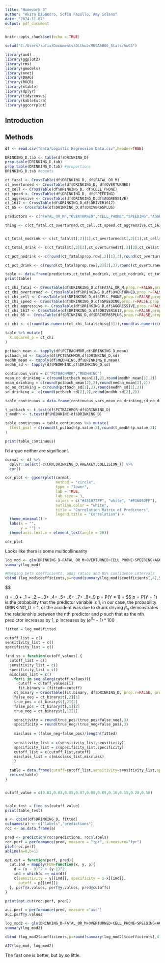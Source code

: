 ```yaml
---
title: "Homework 3"
author: "Akira DiSandro, Sofia Fasullo, Amy Solano"
date: "2024-11-07"
output: pdf_document
---
```


```r
knitr::opts_chunk$set(echo = TRUE)

setwd("C:/Users/sofia/Documents/Github/MUSA5000_Stats/hw03")

library(aod)
library(ggplot2)
library(rms)
library(gmodels)
library(nnet)
library(DAAG)
library(ROCR)
library(xtable)
library(dplyr)
library(tidycensus)
library(kableExtra)
library(ggcorrplot)

```

## Introduction

## Methods

```r
df <- read.csv("data/Logistic Regression Data.csv",header=TRUE)
```

```r
DRINKING_D.tab <- table(df$DRINKING_D)
prop.table(DRINKING_D.tab)
prop.table(DRINKING_D.tab) #proportions
DRINKING_D.tab #counts
```

```r
ct_fatal <- CrossTable(df$DRINKING_D, df$FATAL_OR_M)
ct_overturned <- CrossTable(df$DRINKING_D, df$OVERTURNED)
ct_cell <- CrossTable(df$DRINKING_D, df$CELL_PHONE)
ct_speed <- CrossTable(df$DRINKING_D, df$SPEEDING)
ct_aggressive <- CrossTable(df$DRINKING_D,df$AGGRESSIVE)
ct_1617 <- CrossTable(df$DRINKING_D,df$DRIVER1617)
ct_65 <- CrossTable(df$DRINKING_D,df$DRIVER65PLUS)
```

```r
predictors <- c("FATAL_OR_M","OVERTURNED","CELL_PHONE","SPEEDING","AGGRESSIVE","DRIVER1617","DRIVER65PLUS")

thing <- c(ct_fatal,ct_overturned,ct_cell,ct_speed,ct_aggressive,ct_1617,ct_65)


ct_total_nodrink <- c(ct_fatal$t[,2][1],ct_overturned$t[,2][1],ct_cell$t[,2][1],ct_speed$t[,2][1],ct_aggressive$t[,2][1],ct_1617$t[,2][1],ct_65$t[,2][1]) 

ct_total_drink <- c(ct_fatal$t[,2][2],ct_overturned$t[,2][2],ct_cell$t[,2][2],ct_speed$t[,2][2],ct_aggressive$t[,2][2],ct_1617$t[,2][2],ct_65$t[,2][2]) 

ct_pct_nodrink <- c(round(ct_fatal$prop.row[,2][1],3),round(ct_overturned$prop.row[,2][1],3),round(ct_cell$prop.row[,2][1],3),round(ct_speed$prop.row[,2][1],3),round(ct_aggressive$prop.row[,2][1],3),round(ct_1617$prop.row[,2][1],3),round(ct_65$prop.row[,2][1],3))

ct_pct_drink <- c(round(ct_fatal$prop.row[,2][2],3),round(ct_overturned$prop.row[,2][2],3),round(ct_cell$prop.row[,2][2],3),round(ct_speed$prop.row[,2][2],3),round(ct_aggressive$prop.row[,2][2],3),round(ct_1617$prop.row[,2][2],3),round(ct_65$prop.row[,2][2],3))


```

```r

table <- data.frame(predictors,ct_total_nodrink, ct_pct_nodrink, ct_total_drink, ct_pct_drink)
print(table)
```

```r
ct_chi_fatal <- CrossTable(df$DRINKING_D,df$FATAL_OR_M,prop.r=FALSE,prop.t=FALSE,prop.chisq=FALSE, chisq=TRUE)
ct_chi_overturned <- CrossTable(df$DRINKING_D,df$OVERTURNED,prop.r=FALSE,prop.t=FALSE,prop.chisq=FALSE, chisq=TRUE)
ct_chi_cell <- CrossTable(df$DRINKING_D,df$CELL_PHONE,prop.r=FALSE,prop.t=FALSE,prop.chisq=FALSE, chisq=TRUE)
ct_chi_speed <- CrossTable(df$DRINKING_D,df$SPEEDING,prop.r=FALSE,prop.t=FALSE,prop.chisq=FALSE, chisq=TRUE)
ct_chi_aggressive <- CrossTable(df$DRINKING_D,df$AGGRESSIVE,prop.r=FALSE,prop.t=FALSE,prop.chisq=FALSE, chisq=TRUE)
ct_chi_1617 <- CrossTable(df$DRINKING_D,df$DRIVER1617,prop.r=FALSE,prop.t=FALSE,prop.chisq=FALSE, chisq=TRUE)
ct_chi_65 <- CrossTable(df$DRINKING_D,df$DRIVER65PLUS,prop.r=FALSE,prop.t=FALSE,prop.chisq=FALSE, chisq=TRUE)
```


```r

ct_chi <- c(round(as.numeric(ct_chi_fatal$chisq[3])),round(as.numeric(ct_chi_overturned$chisq[3]),10),round(as.numeric(ct_chi_cell$chisq[3]),10),round(as.numeric(ct_chi_speed$chisq[3]),10),round(as.numeric(ct_chi_aggressive$chisq[3]),10),round(as.numeric(ct_chi_1617$chisq[3]),10),round(as.numeric(ct_chi_65$chisq[3]),10))

```

```r
table %>% mutate(
  X.squared_p = ct_chi
)
```

```r
pctbach_mean <- tapply(df$PCTBACHMOR,df$DRINKING_D,mean)
pctbach_sd <- tapply(df$PCTBACHMOR,df$DRINKING_D,sd)
medhh_mean <- tapply(df$MEDHHINC,df$DRINKING_D,mean)
medhh_sd <- tapply(df$MEDHHINC,df$DRINKING_D,sd)
```

```r

continuous_vars = c("PCTBACHMOR","MEDHHINC")
mean_no_drinking = c(round(pctbach_mean[1],2),round(medhh_mean[1],2))
mean_drinking = c(round(pctbach_mean[2],2),round(medhh_mean[2],2))
sd_no_drinking = c(round(pctbach_sd[1],2),round(medhh_sd[1],2))
sd_drinking =  c(round(pctbach_sd[2],2),round(medhh_sd[2],2))

table_continuous = data.frame(continuous_vars,mean_no_drinking,sd_no_drinking,mean_drinking,sd_drinking)

```

```r
t_pctbach <- t.test(df$PCTBACHMOR~df$DRINKING_D)
t_medhh <- t.test(df$MEDHHINC~df$DRINKING_D)
```

```r
table_continuous = table_continuous %>% mutate(
  ttest_pval = c(round(t_pctbach$p.value,3),round(t_medhh$p.value,3))
)

print(table_continuous)
```
I'd argue neither are significant.


```r
cormat <- df %>%
  dplyr::select(-c(CRN,DRINKING_D,AREAKEY,COLLISION_)) %>% 
  cor()

cor_plot <- ggcorrplot(cormat,
                       method = "circle",
                       type = "lower",
                       lab = TRUE,
                       lab_size = 3,
                       colors = c("#451077FF", "white", "#F1605DFF"),
                       outline.color = "white",
                       title = "Correlation Matrix of Predictors",
                       legend.title = "Correlation") +
  theme_minimal() +  
  labs(x = "",
       y = "") +
  theme(axis.text.x = element_text(angle = 20))

cor_plot
```


Looks like there is some multicollinearity

```r

log_mod <- glm(DRINKING_D~FATAL_OR_M+OVERTURNED+CELL_PHONE+SPEEDING+AGGRESSIVE+DRIVER1617+DRIVER65PLUS+PCTBACHMOR+MEDHHINC,data=df,family="binomial")
summary(log_mod)
```

```r
#Merging beta coefficients, odds ratios and 95% confidence intervals
cbind (log_mod$coefficients,p=round(summary(log_mod)$coefficients[,4],5) ,exp(cbind(OR = coef(log_mod), confint(log_mod))))
```

$$

\ln\left(\frac{P}{1-P}\right) = \beta_0 + \beta_1\text{FATAL_OR_M} + \beta_2\text{OVERTURNED} + \beta_3\text{CELL_PHONE}+ \beta_4\text{SPEEDING}+ \beta_5\text{AGGRESSIVE}+ \beta_6\text{DRIVER1617}+ \beta_7\text{DRIVER65PLUS}+ \beta_8\text{PCTBACHMORE}+\beta_9\text{MEDHHINC}
\newline
p = P(Y = 1) = \frac{1}{1 + e^{-\beta_0 - \beta_1\text{FATAL_OR_M} - \beta_2\text{OVERTURNED} - \beta_3\text{CELL_PHONE} - \beta_4\text{SPEEDING} - \beta_5\text{AGGRESSIVE} - \beta_6\text{DRIVER1617} - \beta_7\text{DRIVER65PLUS} - \beta_8\text{PCTBACHMORE} - \beta_9\text{MEDHHINC}}}
$$
$p = P(Y=1)$ is the probability that the predictor variable is 1, in our case, the probability $\text{DRINKING_D}=1$, or the accident was due to drunk driving
$\beta_n$ demonstrates the relationship between the nth predictor and $p$ such that as the nth predictor increases by 1, $p$ increases by $(e^{\beta_n}-1)*100%$




```r

fitted = log_mod$fitted  

cutoff_list = c()
sensitivity_list = c()
specificity_list = c()

find_ss = function(cutoff_values) {
  cutoff_list = c()
  sensitivity_list = c()
  specificity_list = c()
  misclass_list = c()
    for(i in seq_along(cutoff_values)){ 
      cutoff = cutoff_values[i]
      fit.binary = (fitted>=cutoff)
    ct_binary = CrossTable(fit.binary, df$DRINKING_D, prop.r=FALSE, prop.t=FALSE, prop.chisq=FALSE)
    false_neg = ct_binary$t[,2][1]
    true_pos = ct_binary$t[,2][2]
    false_pos = ct_binary$t[,1][2]
    true_neg = ct_binary$t[,1][1]

    sensitivity = round(true_pos/(true_pos+false_neg),3)
    specificity = round(true_neg/(true_neg+false_pos),3)
    
    misclass = (false_neg+false_pos)/length(fitted)
  
    sensitivity_list = c(sensitivity_list,sensitivity)
    specificity_list = c(specificity_list,specificity)
    cutoff_list = c(cutoff_list,cutoff)
    misclass_list = c(misclass_list,misclass)
    }
  
  table = data.frame(cutoff=cutoff_list,sensitivity=sensitivity_list,specificity=specificity_list,misclassification_rate = misclass_list)
  return(table)
}


cutoff_value = c(0.02,0.03,0.05,0.07,0.08,0.09,0.10,0.15,0.20,0.50)


table_test = find_ss(cutoff_value)
print(table_test)
```
```r
a <- cbind(df$DRINKING_D, fitted)
colnames(a) <- c("labels","predictions")
roc <- as.data.frame(a)

pred <- prediction(roc$predictions, roc$labels)
roc.perf = performance(pred, measure = "tpr", x.measure="fpr")
plot(roc.perf)
abline(a=0,b=1)
```

```r
opt.cut = function(perf, pred){
  cut.ind = mapply(FUN=function(x, y, p){
    d = (x - 0)^2 + (y-1)^2
    ind = which(d == min(d))
    c(sensitivity = y[[ind]], specificity = 1-x[[ind]], 
      cutoff = p[[ind]])
  }, perf@x.values, perf@y.values, pred@cutoffs)
}

print(opt.cut(roc.perf, pred))
```


```r
auc.perf = performance(pred, measure ="auc")
auc.perf@y.values
```
```r
log_mod2 <- glm(DRINKING_D~FATAL_OR_M+OVERTURNED+CELL_PHONE+SPEEDING+AGGRESSIVE+DRIVER1617+DRIVER65PLUS,data=df,family="binomial")
summary(log_mod2)
```
```r
cbind (log_mod2$coefficients,p=round(summary(log_mod2)$coefficients[,4],5) ,exp(cbind(OR = coef(log_mod2), confint(log_mod2))))
```

```r
AIC(log_mod, log_mod2)
```

The first one is better, but by so little.
